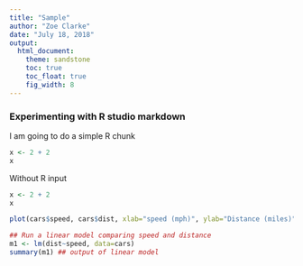 ```yaml
---
title: "Sample"
author: "Zoe Clarke"
date: "July 18, 2018"
output:
  html_document:
    theme: sandstone
    toc: true
    toc_float: true
    fig_width: 8
---
```


### Experimenting with R studio markdown

I am going to do a simple R chunk

```r
x <- 2 + 2
x
```

Without R input
```r
x <- 2 + 2
x
```

```r
plot(cars$speed, cars$dist, xlab="speed (mph)", ylab="Distance (miles)", pch=19, cex=1.3, cex.axis=1.3, cex.lab=1.5)

## Run a linear model comparing speed and distance
m1 <- lm(dist~speed, data=cars)
summary(m1) ## output of linear model
```